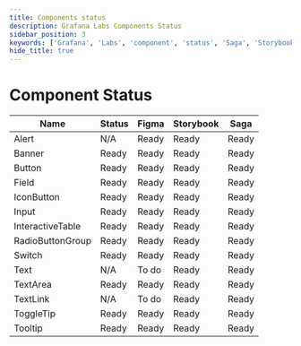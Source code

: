 ```yaml
---
title: Components status
description: Grafana Labs Components Status
sidebar_position: 3
keywords: ['Grafana', 'Labs', 'component', 'status', 'Saga', 'Storybook', 'Figma']
hide_title: true
---
```



# Component Status <Badge text="draft" color="orange"></Badge> 

<div className='components-table'>

| Name | Status | Figma | Storybook | Saga |
| ---- | ------ | ----- | --------- | ---- |
| Alert | <Icon name='question-circle'/> N/A | <Icon name='check-circle'/> Ready | <Icon name='check-circle'/> Ready | <Icon name='check-circle'/> Ready |
| Banner | <Icon name='check-circle'/> Ready | <Icon name='check-circle'/> Ready | <Icon name='check-circle'/> Ready | <Icon name='check-circle'/> Ready |
| Button | <Icon name='check-circle'/> Ready | <Icon name='check-circle'/> Ready | <Icon name='check-circle'/> Ready | <Icon name='check-circle'/> Ready |
| Field | <Icon name='check-circle'/> Ready | <Icon name='check-circle'/> Ready | <Icon name='check-circle'/> Ready | <Icon name='check-circle'/> Ready |
| IconButton | <Icon name='check-circle'/> Ready | <Icon name='check-circle'/> Ready | <Icon name='check-circle'/> Ready | <Icon name='check-circle'/> Ready |
| Input | <Icon name='check-circle'/> Ready | <Icon name='check-circle'/> Ready | <Icon name='check-circle'/> Ready | <Icon name='check-circle'/> Ready |
| InteractiveTable | <Icon name='check-circle'/> Ready | <Icon name='check-circle'/> Ready | <Icon name='check-circle'/> Ready | <Icon name='check-circle'/> Ready |
| RadioButtonGroup | <Icon name='check-circle'/> Ready | <Icon name='check-circle'/> Ready | <Icon name='check-circle' /> Ready | <Icon name='check-circle'/> Ready |
| Switch | <Icon name='check-circle'/> Ready | <Icon name='check-circle'/> Ready | <Icon name='check-circle'/> Ready | <Icon name='check-circle'/> Ready |
| Text | <Icon name='question-circle'/> N/A | <Icon name='list-ul'/> To do | <Icon name='check-circle'/> Ready | <Icon name='check-circle'/> Ready |
| TextArea | <Icon name='check-circle'/> Ready | <Icon name='check-circle'/> Ready | <Icon name='check-circle'/> Ready | <Icon name='check-circle'/> Ready |
| TextLink | <Icon name='question-circle'/> N/A | <Icon name='list-ul'/> To do | <Icon name='check-circle'/> Ready | <Icon name='check-circle'/> Ready |
| ToggleTip | <Icon name='check-circle'/> Ready | <Icon name='check-circle'/> Ready | <Icon name='check-circle'/> Ready | <Icon name='check-circle'/> Ready |
| Tooltip | <Icon name='check-circle'/> Ready | <Icon name='check-circle'/> Ready | <Icon name='check-circle'/> Ready | <Icon name='check-circle'/> Ready |

</div>